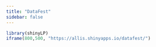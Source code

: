 ```yaml
---
title: "DataFest"
sidebar: false
---
```


```r
library(shinyLP)
iframe(800,500, "https://allis.shinyapps.io/datafest/")
```
